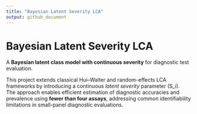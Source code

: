 ```yaml
---
title: "Bayesian Latent Severity LCA"
output: github_document
---
```


# Bayesian Latent Severity LCA

A **Bayesian latent class model with continuous severity** for diagnostic test evaluation.

This project extends classical Hui–Walter and random-effects LCA frameworks by introducing a continuous *latent severity* parameter \(S_i\).  
The approach enables efficient estimation of diagnostic accuracies and prevalence using **fewer than four assays**, addressing common identifiability limitations in small-panel diagnostic evaluations.
